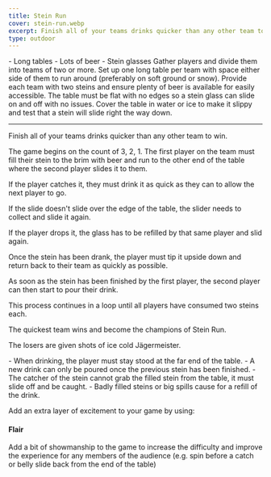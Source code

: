 ```yaml
---
title: Stein Run
cover: stein-run.webp
excerpt: Finish all of your teams drinks quicker than any other team to win.
type: outdoor
---
```


<GameHero
  cover="/BeerGoggleGames/images/stein-run.webp"
  alt="Stein Run"
/>

<GameSection title="Equipment" icon="/BeerGoggleGames/images/liquor.webp">
-   Long tables
-   Lots of beer
-   Stein glasses
</GameSection>

<GameSection title="Setup" icon="/BeerGoggleGames/images/settings.webp">
Gather players and divide them into teams of two or more. Set up one long table per team with space either side of them to run around (preferably on soft ground or snow). Provide each team with two steins and ensure plenty of beer is available for easily accessible. The table must be flat with no edges so a stein glass can slide on and off with no issues. Cover the table in water or ice to make it slippy and test that a stein will slide right the way down.

* * *
</GameSection>

<GameSection title="Aim of the Game" icon="/BeerGoggleGames/images/target.webp">
<p>Finish all of your teams drinks quicker than any other team to win.</p>
</GameSection>

<GameSection title="How to Play" icon="/BeerGoggleGames/images/question.webp">
The game begins on the count of 3, 2, 1. The first player on the team must fill their stein to the brim with beer and run to the other end of the table where the second player slides it to them.

If the player catches it, they must drink it as quick as they can to allow the next player to go.

If the slide doesn't slide over the edge of the table, the slider needs to collect and slide it again.

If the player drops it, the glass has to be refilled by that same player and slid again.

Once the stein has been drank, the player must tip it upside down and return back to their team as quickly as possible.

As soon as the stein has been finished by the first player, the second player can then start to pour their drink.

This process continues in a loop until all players have consumed two steins each.

The quickest team wins and become the champions of Stein Run.

The losers are given shots of ice cold Jägermeister.
</GameSection>

<GameSection title="Rules" icon="/BeerGoggleGames/images/rules.webp">
-   When drinking, the player must stay stood at the far end of the table.
-   A new drink can only be poured once the previous stein has been finished.
-   The catcher of the stein cannot grab the filled stein from the table, it must slide off and be caught.
-   Badly filled steins or big spills cause for a refill of the drink.
</GameSection>

<GameSection title="Special Edition" icon="/BeerGoggleGames/images/special.webp">

<p>Add an extra layer of excitement to your game by using:</p>

<h4>Flair</h4>

<p>Add a bit of showmanship to the game to increase the difficulty and improve the experience for any members of the audience (e.g. spin before a catch or belly slide back from the end of the table)</p>
</GameSection>

<ShareButtons title="Stein Run" />

<FeedbackCard>
</FeedbackCard>
